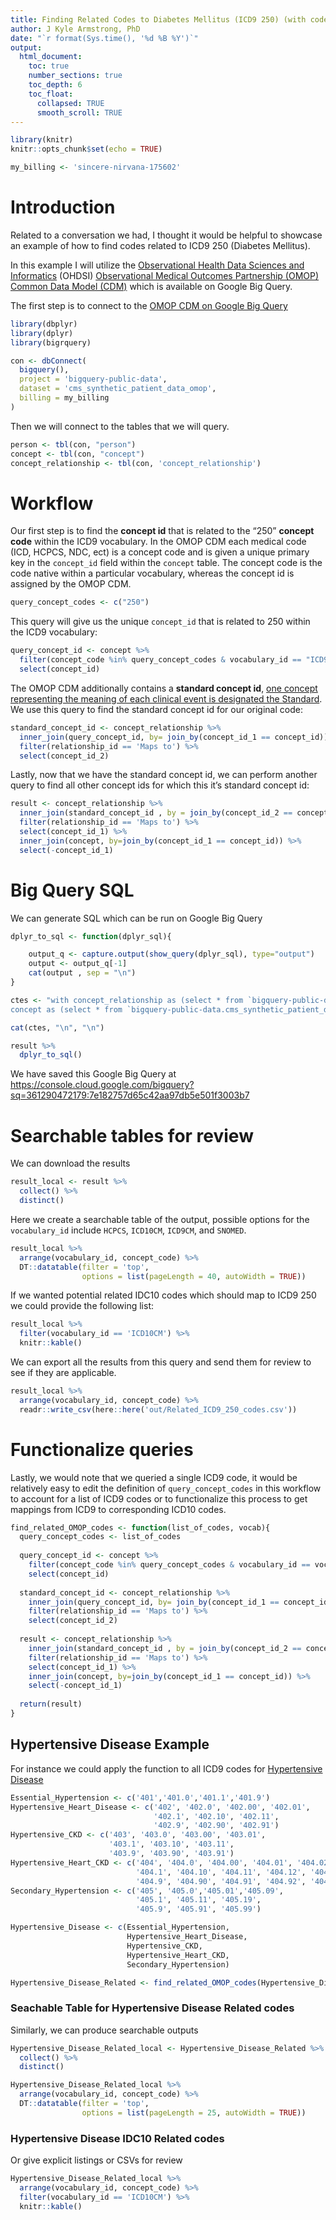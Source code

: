 ```yaml
---
title: Finding Related Codes to Diabetes Mellitus (ICD9 250) (with code)
author: J Kyle Armstrong, PhD
date: "`r format(Sys.time(), '%d %B %Y')`"
output:
  html_document:
    toc: true
    number_sections: true
    toc_depth: 6
    toc_float:
      collapsed: TRUE
      smooth_scroll: TRUE
---
```


```r
library(knitr)
knitr::opts_chunk$set(echo = TRUE)
```

```r
my_billing <- 'sincere-nirvana-175602'
```

# Introduction 

Related to a conversation we had, I thought it would be helpful to showcase an example of how to find codes related to ICD9 250 (Diabetes Mellitus). 

In this example I will utilize the [Observational Health Data Sciences and Informatics](https://www.ohdsi.org/) (OHDSI) [Observational Medical Outcomes Partnership (OMOP) Common Data Model (CDM)](https://www.ohdsi.org/data-standardization/) which is available on Google Big Query.

The first step is to connect to the [OMOP CDM on Google Big Query](https://console.cloud.google.com/bigquery?ws=!1m4!1m3!3m2!1sbigquery-public-data!2scms_synthetic_patient_data_omop)

```r
library(dbplyr)
library(dplyr)
library(bigrquery)
```

```r
con <- dbConnect(
  bigquery(),
  project = 'bigquery-public-data',
  dataset = 'cms_synthetic_patient_data_omop',
  billing = my_billing
)
```

Then we will connect to the tables that we will query.
```r
person <- tbl(con, "person")
concept <- tbl(con, "concept")
concept_relationship <- tbl(con, 'concept_relationship')
```

# Workflow

Our first step is to find the **concept id** that is related to the "250" **concept code** within the ICD9 vocabulary. In the OMOP CDM each medical code (ICD, HCPCS, NDC, ect) is a concept code and is given a unique primary key in the `concept_id` field within the `concept` table. The concept code is the code native within a particular vocabulary, whereas the concept id is assigned by the OMOP CDM. 
```r
query_concept_codes <- c("250")
```

This query will give us the unique `concept_id` that is related to 250 within the ICD9 vocabulary:
```r
query_concept_id <- concept %>%
  filter(concept_code %in% query_concept_codes & vocabulary_id == "ICD9CM") %>%
  select(concept_id)
```

The OMOP CDM additionally contains a **standard concept id**, [one concept representing the meaning of each clinical event is designated the Standard](https://ohdsi.github.io/TheBookOfOhdsi/StandardizedVocabularies.html#standardConcepts). We use this query to find the standard concept id for our original code:  
```r
standard_concept_id <- concept_relationship %>%
  inner_join(query_concept_id, by= join_by(concept_id_1 == concept_id)) %>%
  filter(relationship_id == 'Maps to') %>%
  select(concept_id_2) 
```


Lastly, now that we have the standard concept id, we can perform another query to find all other concept ids for which this it's standard concept id:
```r
result <- concept_relationship %>%
  inner_join(standard_concept_id , by = join_by(concept_id_2 == concept_id_2)) %>%
  filter(relationship_id == 'Maps to') %>%
  select(concept_id_1) %>%
  inner_join(concept, by=join_by(concept_id_1 == concept_id)) %>%
  select(-concept_id_1)
```

# Big Query SQL 
We can generate SQL which can be run on Google Big Query
```r
dplyr_to_sql <- function(dplyr_sql){

    output_q <- capture.output(show_query(dplyr_sql), type="output")
    output <- output_q[-1]
    cat(output , sep = "\n")
}
```

```r
ctes <- "with concept_relationship as (select * from `bigquery-public-data.cms_synthetic_patient_data_omop.concept_relationship`), 
concept as (select * from `bigquery-public-data.cms_synthetic_patient_data_omop.concept`)"

cat(ctes, "\n", "\n")

result %>%
  dplyr_to_sql()
```

We have saved this Google Big Query at <https://console.cloud.google.com/bigquery?sq=361290472179:7e182757d65c42aa97db5e501f3003b7>


# Searchable tables for review  

We can download the results
```r
result_local <- result %>%
  collect() %>%
  distinct()
```


Here we create a searchable table of the output, possible options for the `vocabulary_id` include `HCPCS`, `ICD10CM`, `ICD9CM`, and `SNOMED`. 
```r
result_local %>%
  arrange(vocabulary_id, concept_code) %>%
  DT::datatable(filter = 'top', 
                options = list(pageLength = 40, autoWidth = TRUE))
```



If we wanted potential related IDC10 codes which should map to ICD9 250 we could provide the following list: 
```r
result_local %>%
  filter(vocabulary_id == 'ICD10CM') %>%
  knitr::kable()
```

We can export all the results from this query and send them for review to see if they are applicable. 
```r
result_local %>%
  arrange(vocabulary_id, concept_code) %>%
  readr::write_csv(here::here('out/Related_ICD9_250_codes.csv'))
```

# Functionalize queries

Lastly, we would note that we queried a single ICD9 code, it would be relatively easy to edit the definition of `query_concept_codes` in this workflow to account for a list of ICD9 codes or to functionalize this process to get mappings from ICD9 to corresponding ICD10 codes.

```r
find_related_OMOP_codes <- function(list_of_codes, vocab){
  query_concept_codes <- list_of_codes
  
  query_concept_id <- concept %>%
    filter(concept_code %in% query_concept_codes & vocabulary_id == vocab) %>%
    select(concept_id)
  
  standard_concept_id <- concept_relationship %>%
    inner_join(query_concept_id, by= join_by(concept_id_1 == concept_id)) %>%
    filter(relationship_id == 'Maps to') %>%
    select(concept_id_2) 
  
  result <- concept_relationship %>%
    inner_join(standard_concept_id , by = join_by(concept_id_2 == concept_id_2)) %>%
    filter(relationship_id == 'Maps to') %>%
    select(concept_id_1) %>%
    inner_join(concept, by=join_by(concept_id_1 == concept_id)) %>%
    select(-concept_id_1)
  
  return(result)
}
```


## Hypertensive Disease Example 

For instance we could apply the function to all ICD9 codes for [Hypertensive Disease](http://www.icd9data.com/2015/Volume1/390-459/401-405/default.htm)

```r
Essential_Hypertension <- c('401','401.0','401.1','401.9')
Hypertensive_Heart_Disease <- c('402', '402.0', '402.00', '402.01', 
                                '402.1', '402.10', '402.11', 
                                '402.9', '402.90', '402.91') 
Hypertensive_CKD <- c('403', '403.0', '403.00', '403.01', 
                      '403.1', '403.10', '403.11', 
                      '403.9', '403.90', '403.91')
Hypertensive_Heart_CKD <- c('404', '404.0', '404.00', '404.01', '404.02','404.03', 
                            '404.1', '404.10', '404.11', '404.12', '404.13', 
                            '404.9', '404.90', '404.91', '404.92', '404.93')
Secondary_Hypertension <- c('405', '405.0','405.01','405.09', 
                            '405.1', '405.11', '405.19', 
                            '405.9', '405.91', '405.99')

Hypertensive_Disease <- c(Essential_Hypertension, 
                          Hypertensive_Heart_Disease, 
                          Hypertensive_CKD,
                          Hypertensive_Heart_CKD,
                          Secondary_Hypertension)

Hypertensive_Disease_Related <- find_related_OMOP_codes(Hypertensive_Disease, 'ICD9CM')
```

### Seachable Table for Hypertensive Disease Related codes

Similarly, we can produce searchable outputs 
```r
Hypertensive_Disease_Related_local <- Hypertensive_Disease_Related %>%
  collect() %>%
  distinct()

Hypertensive_Disease_Related_local %>%
  arrange(vocabulary_id, concept_code) %>%
  DT::datatable(filter = 'top', 
                options = list(pageLength = 25, autoWidth = TRUE))
```

### Hypertensive Disease IDC10 Related codes
Or give explicit listings or CSVs for review 
```r
Hypertensive_Disease_Related_local %>%
  arrange(vocabulary_id, concept_code) %>%
  filter(vocabulary_id == 'ICD10CM') %>%
  knitr::kable()
```
